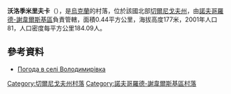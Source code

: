 {{coord|52|6|11|N|32|59|5|E|scale:100000|display=title}}

'''沃洛季米里夫卡'''（{{lang-uk|Володимирівка}}），是[[烏克蘭|烏克蘭]]的村落，位於該國北部[[切爾尼戈夫州|切爾尼戈夫州]]，由[[諾夫哥羅德-謝韋爾斯基區|諾夫哥羅德-謝韋爾斯基區]]負責管轄，面積0.44平方公里，海拔高度177米，2001年人口81，人口密度每平方公里184.09人。

==參考資料==
* [http://weather.in.ua/ua/chernigovskaja/4426 Погода в селі Володимирівка] {{Wayback|url=http://weather.in.ua/ua/chernigovskaja/4426 |date=20111220121728 }}

[[Category:切爾尼戈夫州村落|Category:切爾尼戈夫州村落]]
[[Category:諾夫哥羅德-謝韋爾斯基區村落|Category:諾夫哥羅德-謝韋爾斯基區村落]]


{{Chernihiv-geo-stub}}